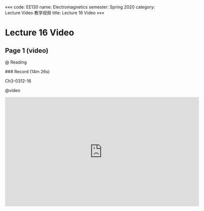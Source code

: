 «««
code: EE130
name: Electromagnetics
semester: Spring 2020
category: Lecture Video 教学视频
title: Lecture 16 Video
»»»

# Lecture 16 Video

## Page 1 (video)

@ Reading

<div class="markdown-body">
### Record (14m 26s)

Ch3-0312-16
</div>

@video

<iframe src="https://sbbrisk.com/e/ist7z363u19y.html" frameborder=0 marginwidth=0 marginheight=0 scrolling=no width=640 height=360 allowfullscreen></iframe>
